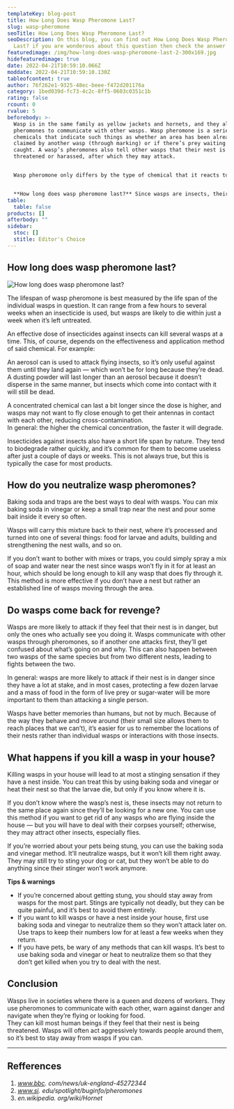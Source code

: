 ```yaml
---
templateKey: blog-post
title: How Long Does Wasp Pheromone Last?
slug: wasp-pheromone
seoTitle: How Long Does Wasp Pheromone Last?
seoDescription: On this blog, you can find out How Long Does Wasp Pheromone
  Last? if you are wonderous about this question then check the answer here...
featuredimage: /img/how-long-does-wasp-pheromone-last-2-300x169.jpg
hidefeaturedimage: true
date: 2022-04-21T10:59:10.066Z
moddate: 2022-04-21T10:59:10.130Z
tableofcontent: true
author: 76f262e1-9325-48ec-beee-f472d201176a
category: 1bed039d-fc73-4c2c-8ff5-0603c0351c1b
rating: false
rcount: 0
rvalue: 5
beforebody: >-
  Wasp is in the same family as yellow jackets and hornets, and they all use
  pheromones to communicate with other wasps. Wasp pheromone is a series of
  chemicals that indicate such things as whether an area has been already
  claimed by another wasp (through marking) or if there’s prey waiting to be
  caught. A wasp’s pheromones also tell other wasps that their nest is being
  threatened or harassed, after which they may attack.


  Wasp pheromone only differs by the type of chemical that it reacts to, so there are two main types of insecticides used against them: chemicals that affect the nervous system and chemicals that affect the glands.


  **How long does wasp pheromone last?** Since wasps are insects, their exoskeleton breaks down quickly, which means that insecticide effective against insects may be very short-lived as well. Read on.
table:
  table: false
products: []
afterbody: ""
sidebar:
  stoc: []
  stitle: Editor's Choice
---
```

## How long does wasp pheromone last?

![How long does wasp pheromone last?](/img/how-long-does-wasp-pheromone-last-2-300x169.jpg "How long does wasp pheromone last?")

The lifespan of wasp pheromone is best measured by the life span of the individual wasps in question. It can range from a few hours to several weeks when an insecticide is used, but wasps are likely to die within just a week when it’s left untreated.

An effective dose of insecticides against insects can kill several wasps at a time. This, of course, depends on the effectiveness and application method of said chemical. For example:

An aerosol can is used to attack flying insects, so it’s only useful against them until they land again — which won’t be for long because they’re dead. A dusting powder will last longer than an aerosol because it doesn’t disperse in the same manner, but insects which come into contact with it will still be dead.

A concentrated chemical can last a bit longer since the dose is higher, and wasps may not want to fly close enough to get their antennas in contact with each other, reducing cross-contamination.\
In general: the higher the chemical concentration, the faster it will degrade.

Insecticides against insects also have a short life span by nature. They tend to biodegrade rather quickly, and it’s common for them to become useless after just a couple of days or weeks. This is not always true, but this is typically the case for most products.

## How do you neutralize wasp pheromones?

Baking soda and traps are the best ways to deal with wasps. You can mix baking soda in vinegar or keep a small trap near the nest and pour some bait inside it every so often.

Wasps will carry this mixture back to their nest, where it’s processed and turned into one of several things: food for larvae and adults, building and strengthening the nest walls, and so on.

If you don’t want to bother with mixes or traps, you could simply spray a mix of soap and water near the nest since wasps won’t fly in it for at least an hour, which should be long enough to kill any wasp that does fly through it. This method is more effective if you don’t have a nest but rather an established line of wasps moving through the area.

## Do wasps come back for revenge?

Wasps are more likely to attack if they feel that their nest is in danger, but only the ones who actually see you doing it. Wasps communicate with other wasps through pheromones, so if another one attacks first, they’ll get confused about what’s going on and why. This can also happen between two wasps of the same species but from two different nests, leading to fights between the two.

In general: wasps are more likely to attack if their nest is in danger since they have a lot at stake, and in most cases, protecting a few dozen larvae and a mass of food in the form of live prey or sugar-water will be more important to them than attacking a single person.

Wasps have better memories than humans, but not by much. Because of the way they behave and move around (their small size allows them to reach places that we can’t), it’s easier for us to remember the locations of their nests rather than individual wasps or interactions with those insects.

## What happens if you kill a wasp in your house?

Killing wasps in your house will lead to at most a stinging sensation if they have a nest inside. You can treat this by using baking soda and vinegar or heat their nest so that the larvae die, but only if you know where it is.

If you don’t know where the wasp’s nest is, these insects may not return to the same place again since they’ll be looking for a new one. You can use this method if you want to get rid of any wasps who are flying inside the house — but you will have to deal with their corpses yourself; otherwise, they may attract other insects, especially flies.

If you’re worried about your pets being stung, you can use the baking soda and vinegar method. It’ll neutralize wasps, but it won’t kill them right away. They may still try to sting your dog or cat, but they won’t be able to do anything since their stinger won’t work anymore.

**Tips & warnings**

* If you’re concerned about getting stung, you should stay away from wasps for the most part. Stings are typically not deadly, but they can be quite painful, and it’s best to avoid them entirely.
* If you want to kill wasps or have a nest inside your house, first use baking soda and vinegar to neutralize them so they won’t attack later on. Use traps to keep their numbers low for at least a few weeks when they return.
* If you have pets, be wary of any methods that can kill wasps. It’s best to use baking soda and vinegar or heat to neutralize them so that they don’t get killed when you try to deal with the nest.

## Conclusion

Wasps live in societies where there is a queen and dozens of workers. They use pheromones to communicate with each other, warn against danger and navigate when they’re flying or looking for food.\
They can kill most human beings if they feel that their nest is being threatened. Wasps will often act aggressively towards people around them, so it’s best to stay away from wasps if you can.

- - -

## Refferences

1. *www.bbc. com/news/uk-england-45272344*
2. *www.si. edu/spotlight/buginfo/pheromones*
3. *en.wikipedia. org/wiki/Hornet*